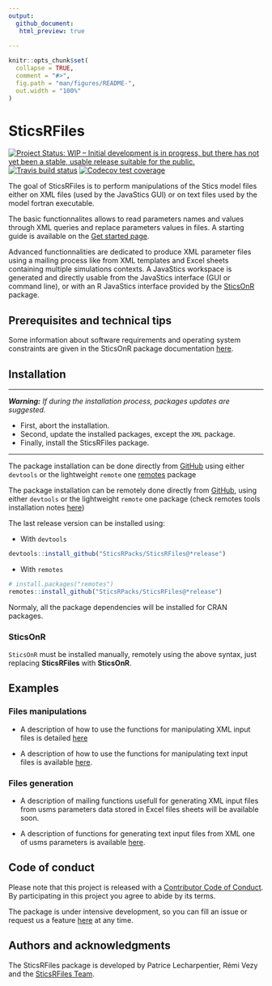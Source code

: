 ```yaml
---
output: 
  github_document:
   html_preview: true     
        
---
```


<!-- README.md is generated from README.Rmd. Please edit that file -->

```r
knitr::opts_chunk$set(
  collapse = TRUE,
  comment = "#>",
  fig.path = "man/figures/README-",
  out.width = "100%"
)
```

# SticsRFiles

<!-- badges: start -->
[![Project Status: WIP – Initial development is in progress, but there has not yet been a stable, usable release suitable for the public.](https://www.repostatus.org/badges/latest/wip.svg)](https://www.repostatus.org/#wip)
[![Travis build status](https://travis-ci.org/SticsRPacks/SticsRFiles.svg?branch=master)](https://travis-ci.org/SticsRPacks/SticsRFiles)
[![Codecov test coverage](https://codecov.io/gh/SticsRPacks/SticsRFiles/branch/master/graph/badge.svg)](https://codecov.io/gh/SticsRPacks/SticsRFiles?branch=master)
<!-- badges: end -->

The goal of SticsRFiles is to perform manipulations of the Stics model files either on XML files (used by the JavaStics GUI) or on text files used by the model fortran executable.

The basic functionnalites allows to read parameters names and values through XML queries and replace parameters values in files. A starting guide is available on the [Get started page](https://sticsrpacks.github.io/SticsRFiles/articles/SticsRFiles.html).

Advanced functionnalities are dedicated to produce XML parameter files using a mailing process like from XML templates and Excel sheets containing multiple simulations contexts. A JavaStics workspace is generated and directly usable from the JavaStics interface (GUI or command line), or with an R JavaStics interface provided by the [SticsOnR](https://SticsRPacks.github.io/SticsOnR) package.

## Prerequisites and technical tips

Some information about software requirements and operating system constraints are given in the SticsOnR package documentation [here](https://sticsrpacks.github.io/SticsOnR).

## Installation

---

_**Warning:**_ *If during the installation process, packages updates are suggested.*

* First, abort the installation.
* Second, update the installed packages, except the `XML` package.
* Finally, install the SticsRFiles package.

---

The package installation can be done directly from [GitHub](https://github.com/) using either `devtools` or the lightweight `remote` one [remotes](https://github.com/r-lib/remotes#readme) package

The package installation can be remotely done directly from [GitHub](https://github.com/), using either `devtools` or the lightweight `remote` one package (check remotes tools installation notes [here](https://sticsrpacks.github.io/SticsOnR#remote-installation-tools))

The last release version can be installed using:

* With `devtools`

``` r
devtools::install_github("SticsRPacks/SticsRFiles@*release")
```
* With `remotes`

``` r
# install.packages("remotes")
remotes::install_github("SticsRPacks/SticsRFiles@*release")
```
Normaly, all the package dependencies will be installed for CRAN packages.

### SticsOnR
`SticsOnR` must be installed manually, remotely using the above syntax, just replacing **SticsRFiles** with **SticsOnR**.  

## Examples

### Files manipulations
* A description of how to use the functions for manipulating XML input files is detailed 
[here](https://sticsrpacks.github.io/SticsRFiles/articles/Manipulating_Stics_XML_files.html)

* A description of how to use the functions for manipulating text input files is available [here](https://sticsrpacks.github.io/SticsRFiles/articles/Manipulating_Stics_text_files).

### Files generation
* A description of mailing functions usefull for generating XML input files from usms parameters data stored in Excel files sheets will be available soon.

* A description of functions for generating text input files from XML one of usms parameters is available [here](https://sticsrpacks.github.io/SticsRFiles/articles/Generating_Stics_text_files.html).

## Code of conduct

Please note that this project is released with a [Contributor Code of Conduct](CODE_OF_CONDUCT.md). By participating in this project you agree to abide by its terms.

The package is under intensive development, so you can fill an issue or request us a feature [here](https://github.com/SticsRPacks/SticsRFiles/issues) at any time. 

## Authors and acknowledgments

The SticsRFiles package is developed by Patrice Lecharpentier, Rémi Vezy and the [SticsRFiles Team](https://github.com/orgs/SticsRPacks/teams/sticsrfiles).
